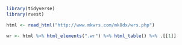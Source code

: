 
```r
library(tidyverse)
library(rvest)
```

```r
html <- read_html("http://www.mkwrs.com/mk8dx/wrs.php")

wr <- html %>% html_elements(".wr") %>% html_table() %>% .[[1]]
```

